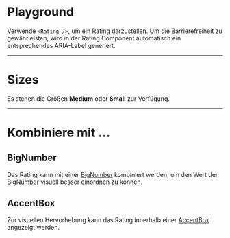 # Playground

Verwende `<Rating />`, um ein Rating darzustellen. Um die Barrierefreiheit zu
gewährleisten, wird in der Rating Component automatisch ein entsprechendes
ARIA-Label generiert.

<LiveCodeEditor />

---

# Sizes

Es stehen die Größen **Medium** oder **Small** zur Verfügung.

<LiveCodeEditor example="size" editorCollapsed />

---

# Kombiniere mit ...

## BigNumber

Das Rating kann mit einer
[BigNumber](/03-components/data-visualisation/big-number/overview)
kombiniert werden, um den Wert der BigNumber visuell besser einordnen zu können.

<LiveCodeEditor example="big-number" editorCollapsed />

## AccentBox

Zur visuellen Hervorhebung kann das Rating innerhalb einer
[AccentBox](/03-components/structure/accent-box/overview)
angezeigt werden.

<LiveCodeEditor example="accent-box" editorCollapsed />
